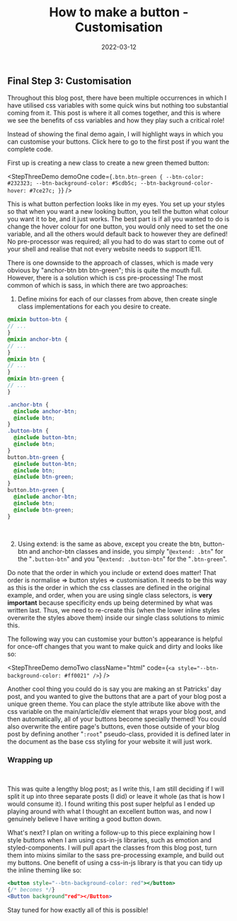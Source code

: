 ﻿---
title: How to make a button - Customisation
date: 2022-03-12
excerpt: Customisation is the final step in which all our hard work in the previous steps are put to good use, now comes the fun part!
image: ./button.svg
tags: ["css", "design", "html", "--css-variables"]
---


## Final Step 3: Customisation

Throughout this blog post, there have been multiple occurrences in which I have utilised css variables with some quick
wins but nothing too substantial coming from it. This post is where it all comes together, and this is where we see the
benefits of css variables and how they play such a critical role!

Instead of showing the final demo again, I will highlight ways in which you can customise your buttons. <Link to="/blog/2022/03/how-to-make-a-button-intro/">Click
here</Link> to go to the first post if you want the complete code.

First up is creating a new class to create a new green themed button:

<StepThreeDemo
  demoOne
  code={`
.btn.btn-green {
  --btn-color: #232323;
  --btn-background-color: #5cdb5c;
  --btn-background-color-hover: #7ce27c;
}
  `}
/>
<br />

This is what button perfection looks like in my eyes. You set up your styles so that when you want a new looking button,
you tell the button what colour you want it to be, and it just works. The best part is if all you wanted to do is change
the hover colour for one button, you would only need to set the one variable, and all the others would default back to
however they are defined! No pre-processor was required; all you had to do was start to come out of your shell and
realise that not every website needs to support IE11.

There is one downside to the approach of classes, which is made very obvious by "anchor-btn btn btn-green"; this is quite the mouth full.
However, there is a solution which is css pre-processing! The most common of which is sass, in which there are two approaches:

1. Define mixins for each of our classes from above, then create single class implementations for each you desire to create.

```scss
@mixin button-btn {
// ...
}
@mixin anchor-btn {
// ...
}
@mixin btn {
// ...
}
@mixin btn-green {
// ...
}

.anchor-btn {
  @include anchor-btn;
  @include btn;
}
.button-btn {
  @include button-btn;
  @include btn;
}
button.btn-green {
  @include button-btn;
  @include btn;
  @include btn-green;
}
button.btn-green {
  @include anchor-btn;
  @include btn;
  @include btn-green;
}
```
<br />

2. Using extend: is the same as above, except you create the btn, button-btn and anchor-btn classes and inside,
you simply "`@extend: .btn`" for the "`.button-btn`" and you "`@extend: .button-btn`" for the "`.btn-green`".

Do note that the order in which you include or extend does matter! That order is normalise => button styles => customisation.
It needs to be this way as this is the order in which the css classes are defined in the original example, and order,
when you are using single class selectors, is **very important** because specificity ends up being determined by what was written last.
Thus, we need to re-create this (when the lower inline styles overwrite the styles above them) inside our single class solutions to mimic this.

The following way you can customise your button's appearance is helpful for once-off changes that you want to make quick
and dirty and looks like so:

<StepThreeDemo
  demoTwo
  className="html"
  code={`
<a style="--btn-background-color: #ff0021" />
  `}
/>
<br />

Another cool thing you could do is say you are making an st Patricks' day post, and you wanted to give the buttons that
are a part of your blog post a unique green theme. You can place the style attribute like above with the css variable on
the main/article/div element that wraps your blog post, and then automatically, all of your buttons become specially themed!
You could also overwrite the entire page's buttons, even those outside of your blog post by defining another "`:root`" pseudo-class,
provided it is defined later in the document as the base css styling for your website it will just work.

### Wrapping up
<br />

This was quite a lengthy blog post; as I write this, I am still deciding if I will split it up into three separate posts (I did)
or leave it whole (as that is how I would consume it). I found writing this post super helpful as I ended up
playing around with what I thought an excellent button was, and now I genuinely believe I have writing a good button down.

What's next? I plan on writing a follow-up to this piece explaining how I style buttons when I am using css-in-js libraries,
such as emotion and styled-components. I will pull apart the classes from this blog post, turn them into mixins similar
to the sass pre-processing example, and build out my buttons. One benefit of using a css-in-js library is that you can
tidy up the inline theming like so:

```jsx
<button style="--btn-background-color: red"></button>
{/* becomes */}
<Button background"red"></Button>
```

Stay tuned for how exactly all of this is possible!

<ButtonSeriesNavigation />